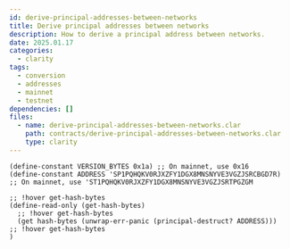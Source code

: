 ```yaml
---
id: derive-principal-addresses-between-networks
title: Derive principal addresses between networks
description: How to derive a principal address between networks.
date: 2025.01.17
categories:
  - clarity
tags:
  - conversion
  - addresses
  - mainnet
  - testnet
dependencies: []
files:
  - name: derive-principal-addresses-between-networks.clar
    path: contracts/derive-principal-addresses-between-networks.clar
    type: clarity
---
```


```clarity
(define-constant VERSION_BYTES 0x1a) ;; On mainnet, use 0x16
(define-constant ADDRESS 'SP1PQHQKV0RJXZFY1DGX8MNSNYVE3VGZJSRCBGD7R) ;; On mainnet, use 'ST1PQHQKV0RJXZFY1DGX8MNSNYVE3VGZJSRTPGZGM

;; !hover get-hash-bytes
(define-read-only (get-hash-bytes)
  ;; !hover get-hash-bytes
  (get hash-bytes (unwrap-err-panic (principal-destruct? ADDRESS)))
;; !hover get-hash-bytes
)
```
